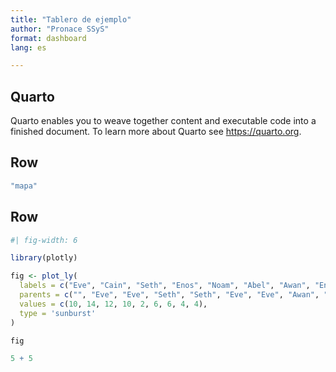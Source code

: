```yaml
--- 
title: "Tablero de ejemplo"
author: "Pronace SSyS"
format: dashboard
lang: es

---
```


## Quarto

Quarto enables you to weave together content and executable code into a finished document. To learn more about Quarto see <https://quarto.org>.


## Row {height=70%}

```r
"mapa"
```

## Row {height=30%}

```r
#| fig-width: 6

library(plotly)

fig <- plot_ly(
  labels = c("Eve", "Cain", "Seth", "Enos", "Noam", "Abel", "Awan", "Enoch", "Azura"),
  parents = c("", "Eve", "Eve", "Seth", "Seth", "Eve", "Eve", "Awan", "Eve"),
  values = c(10, 14, 12, 10, 2, 6, 6, 4, 4),
  type = 'sunburst'
)

fig

```

```r
5 + 5
```